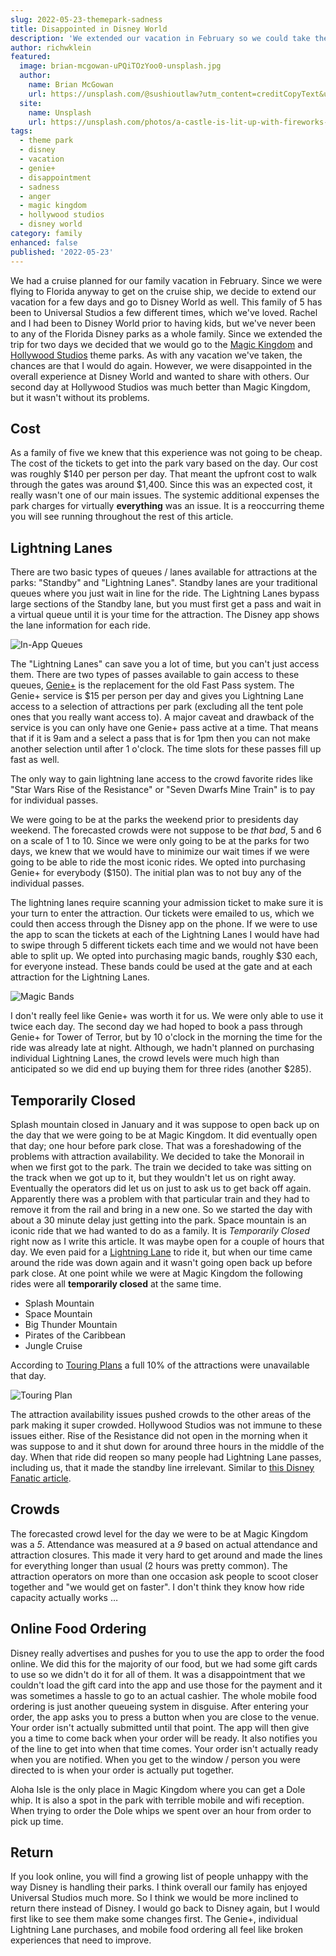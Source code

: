 ```yaml
---
slug: 2022-05-23-themepark-sadness
title: Disappointed in Disney World
description: 'We extended our vacation in February so we could take the boys to Disney World and were disappointed in the experience.'
author: richwklein
featured:
  image: brian-mcgowan-uPQiTOzYoo0-unsplash.jpg
  author:
    name: Brian McGowan
    url: https://unsplash.com/@sushioutlaw?utm_content=creditCopyText&utm_medium=referral&utm_source=unsplash
  site:
    name: Unsplash
    url: https://unsplash.com/photos/a-castle-is-lit-up-with-fireworks-at-night-uPQiTOzYoo0?utm_content=creditCopyText&utm_medium=referral&utm_source=unsplash
tags:
  - theme park
  - disney
  - vacation
  - genie+
  - disappointment
  - sadness
  - anger
  - magic kingdom
  - hollywood studios
  - disney world
category: family
enhanced: false
published: '2022-05-23'
---
```


We had a cruise planned for our family vacation in February. Since we were flying to Florida anyway to get on the cruise ship, we decide to extend our vacation for a few days and go to Disney World as well. This family of 5 has been to Universal Studios a few different times, which we've loved. Rachel and I had been to Disney World prior to having kids, but we've never been to any of the Florida Disney parks as a whole family. Since we extended the trip for two days we decided that we would go to the [Magic Kingdom](https://disneyworld.disney.go.com/destinations/magic-kingdom/) and [Hollywood Studios](https://disneyworld.disney.go.com/destinations/hollywood-studios/) theme parks. As with any vacation we've taken, the chances are that I would do again. However, we were disappointed in the overall experience at Disney World and wanted to share with others. Our second day at Hollywood Studios was much better than Magic Kingdom, but it wasn't without its problems.

## Cost

As a family of five we knew that this experience was not going to be cheap. The cost of the tickets to get into the park vary based on the day. Our cost was roughly $140 per person per day. That meant the upfront cost to walk through the gates was around $1,400. Since this was an expected cost, it really wasn't one of our main issues. The systemic additional expenses the park charges for virtually **everything** was an issue. It is a reoccurring theme you will see running throughout the rest of this article.

## Lightning Lanes

There are two basic types of queues / lanes available for attractions at the parks: "Standby" and "Lightning Lanes". Standby lanes are your traditional queues where you just wait in line for the ride. The Lightning Lanes bypass large sections of the Standby lane, but you must first get a pass and wait in a virtual queue until it is your time for the attraction. The Disney app shows the lane information for each ride.

![In-App Queues](inapp-queues-display.jpg)

The "Lightning Lanes" can save you a lot of time, but you can't just access them. There are two types of passes available to gain access to these queues, [Genie+](https://disneyworld.disney.go.com/genie/?int_cmp=INS-intWDWtoWDW-Genie) is the replacement for the old Fast Pass system. The Genie+ service is $15 per person per day and gives you Lightning Lane access to a selection of attractions per park (excluding all the tent pole ones that you really want access to). A major caveat and drawback of the service is you can only have one Genie+ pass active at a time. That means that if it is 9am and a select a pass that is for 1pm then you can not make another selection until after 1 o'clock. The time slots for these passes fill up fast as well.

The only way to gain lightning lane access to the crowd favorite rides like "Star Wars Rise of the Resistance" or "Seven Dwarfs Mine Train" is to pay for individual passes.

We were going to be at the parks the weekend prior to presidents day weekend. The forecasted crowds were not suppose to be _that bad_, 5 and 6 on a scale of 1 to 10. Since we were only going to be at the parks for two days, we knew that we would have to minimize our wait times if we were going to be able to ride the most iconic rides. We opted into purchasing Genie+ for everybody ($150). The initial plan was to not buy any of the individual passes.

The lightning lanes require scanning your admission ticket to make sure it is your turn to enter the attraction. Our tickets were emailed to us, which we could then access through the Disney app on the phone. If we were to use the app to scan the tickets at each of the Lightning Lanes I would have had to swipe through 5 different tickets each time and we would not have been able to split up. We opted into purchasing magic bands, roughly $30 each, for everyone instead. These bands could be used at the gate and at each attraction for the Lightning Lanes.

![Magic Bands](magic-bands.png)

I don't really feel like Genie+ was worth it for us. We were only able to use it twice each day. The second day we had hoped to book a pass through Genie+ for Tower of Terror, but by 10 o'clock in the morning the time for the ride was already late at night. Although, we hadn't planned on purchasing individual Lightning Lanes, the crowd levels were much high than anticipated so we did end up buying them for three rides (another $285).

## Temporarily Closed

Splash mountain closed in January and it was suppose to open back up on the day that we were going to be at Magic Kingdom. It did eventually open that day; one hour before park close. That was a foreshadowing of the problems with attraction availability. We decided to take the Monorail in when we first got to the park. The train we decided to take was sitting on the track when we got up to it, but they wouldn't let us on right away. Eventually the operators did let us on just to ask us to get back off again. Apparently there was a problem with that particular train and they had to remove it from the rail and bring in a new one. So we started the day with about a 30 minute delay just getting into the park. Space mountain is an iconic ride that we had wanted to do as a family. It is _Temporarily Closed_ right now as I write this article. It was maybe open for a couple of hours that day. We even paid for a [Lightning Lane](#lightning-lanes) to ride it, but when our time came around the ride was down again and it wasn't going open back up before park close. At one point while we were at Magic Kingdom the following rides were all **temporarily closed** at the same time.

- Splash Mountain
- Space Mountain
- Big Thunder Mountain
- Pirates of the Caribbean
- Jungle Cruise

According to [Touring Plans](https://touringplans.com/) a full 10% of the attractions were unavailable that day.

![Touring Plan](touring-plan.png)

The attraction availability issues pushed crowds to the other areas of the park making it super crowded. Hollywood Studios was not immune to these issues either. Rise of the Resistance did not open in the morning when it was suppose to and it shut down for around three hours in the middle of the day. When that ride did reopen so many people had Lightning Lane passes, including us, that it made the standby line irrelevant. Similar to [this Disney Fanatic article](https://www.disneyfanatic.com/lightning-lane-left-space-mountain-standby-line-broken-tb1/?fbclid=IwAR0r0dv10KqBxBCZBP6XTrtJpqESliVPrXP1Qjc5Huk03XkBVnv30RytqSo).

## Crowds

The forecasted crowd level for the day we were to be at Magic Kingdom was a _5_. Attendance was measured at a _9_ based on actual attendance and attraction closures. This made it very hard to get around and made the lines for everything longer than usual (2 hours was pretty common). The attraction operators on more than one occasion ask people to scoot closer together and "we would get on faster". I don't think they know how ride capacity actually works &#8230;

## Online Food Ordering

Disney really advertises and pushes for you to use the app to order the food online. We did this for the majority of our food, but we had some gift cards to use so we didn't do it for all of them. It was a disappointment that we couldn't load the gift card into the app and use those for the payment and it was sometimes a hassle to go to an actual cashier. The whole mobile food ordering is just another queueing system in disguise. After entering your order, the app asks you to press a button when you are close to the venue. Your order isn't actually submitted until that point. The app will then give you a time to come back when your order will be ready. It also notifies you of the line to get into when that time comes. Your order isn't actually ready when you are notified. When you get to the window / person you were directed to is when your order is actually put together.

Aloha Isle is the only place in Magic Kingdom where you can get a Dole whip. It is also a spot in the park with terrible mobile and wifi reception. When trying to order the Dole whips we spent over an hour from order to pick up time.

## Return

If you look online, you will find a growing list of people unhappy with the way Disney is handling their parks. I think overall our family has enjoyed Universal Studios much more. So I think we would be more inclined to return there instead of Disney. I would go back to Disney again, but I would first like to see them make some changes first. The Genie+, individual Lightning Lane purchases, and mobile food ordering all feel like broken experiences that need to improve.
